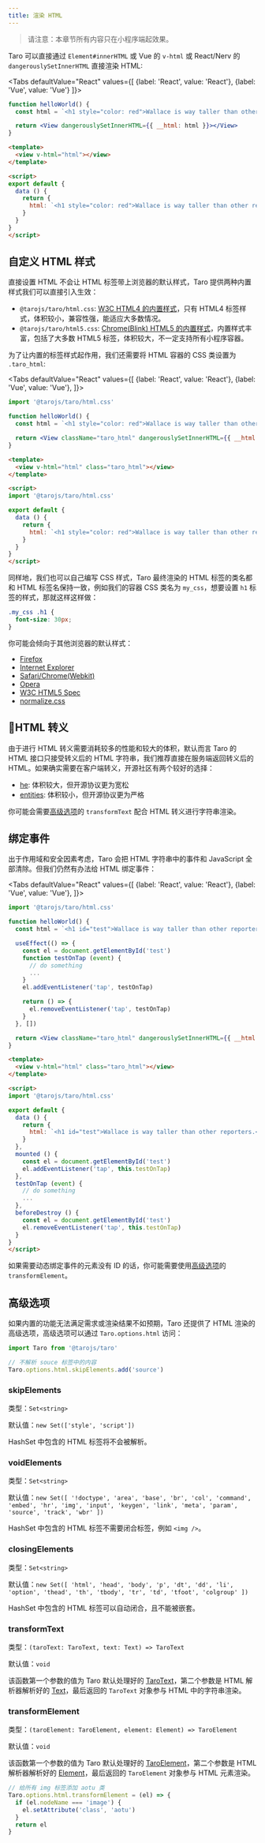 ```yaml
---
title: 渲染 HTML
---
```


> 请注意：本章节所有内容只在小程序端起效果。

Taro 可以直接通过 `Element#innerHTML` 或 Vue 的 `v-html` 或 React/Nerv 的 `dangerouslySetInnerHTML` 直接渲染 HTML:


<Tabs
  defaultValue="React"
  values={[
    {label: 'React', value: 'React'},
    {label: 'Vue', value: 'Vue'}
  ]}>
<TabItem value="React">

```jsx
function helloWorld() {
  const html = `<h1 style="color: red">Wallace is way taller than other reporters.</h1>`

  return <View dangerouslySetInnerHTML={{ __html: html }}></View>
}
```

</TabItem>

<TabItem value="Vue">

```html
<template>
  <view v-html="html"></view>
</template>

<script>
export default {
  data () {
    return {
      html: `<h1 style="color: red">Wallace is way taller than other reporters.</h1>`
    }
  }
}
</script>
```

</TabItem>


</Tabs>



## 自定义 HTML 样式

直接设置 HTML 不会让 HTML 标签带上浏览器的默认样式，Taro 提供两种内置样式我们可以直接引入生效：

* `@tarojs/taro/html.css`: [W3C HTML4 的内置样式](https://www.w3.org/TR/CSS2/sample.html)，只有 HTML4 标签样式，体积较小，兼容性强，能适应大多数情况。
* `@tarojs/taro/html5.css`: [Chrome(Blink) HTML5 的内置样式](https://chromium.googlesource.com/chromium/blink/+/master/Source/core/css/html.css)，内置样式丰富，包括了大多数 HTML5 标签，体积较大，不一定支持所有小程序容器。

为了让内置的标签样式起作用，我们还需要将 HTML 容器的 CSS 类设置为 `.taro_html`:


<Tabs
  defaultValue="React"
  values={[
    {label: 'React', value: 'React'},
    {label: 'Vue', value: 'Vue'},
  ]}>
  <TabItem value="React">

```jsx
import '@tarojs/taro/html.css'

function helloWorld() {
  const html = `<h1 style="color: red">Wallace is way taller than other reporters.</h1>`

  return <View className="taro_html" dangerouslySetInnerHTML={{ __html: html }}></View>
}
```

  </TabItem>

  <TabItem value="Vue">

```html
<template>
  <view v-html="html" class="taro_html"></view>
</template>

<script>
import '@tarojs/taro/html.css'

export default {
  data () {
    return {
      html: `<h1 style="color: red">Wallace is way taller than other reporters.</h1>`
    }
  }
}
</script>
```

  </TabItem>

</Tabs>


同样地，我们也可以自己编写 CSS 样式，Taro 最终渲染的 HTML 标签的类名都和 HTML 标签名保持一致，例如我们的容器 CSS 类名为 `my_css`，想要设置 `h1` 标签的样式，那就这样这样做：

```css
.my_css .h1 {
  font-size: 30px;
}
```

你可能会倾向于其他浏览器的默认样式：

* [Firefox](https://dxr.mozilla.org/mozilla-central/source/layout/style/res/html.css)
* [Internet Explorer](https://web.archive.org/web/20170122223926/https://www.iecss.com/)
* [Safari/Chrome(Webkit)](https://trac.webkit.org/browser/trunk/Source/WebCore/css/html.css)
* [Opera](https://web.archive.org/web/20161031005401/https://www.iecss.com/opera-10.51.css)
* [W3C HTML5 Spec](https://www.w3.org/TR/html5/rendering.html)
* [normalize.css](https://github.com/necolas/normalize.css/blob/master/normalize.css)

## HTML 转义

由于进行 HTML 转义需要消耗较多的性能和较大的体积，默认而言 Taro 的 HTML 接口只接受转义后的 HTML 字符串，我们推荐直接在服务端返回转义后的 HTML。如果确实需要在客户端转义，开源社区有两个较好的选择：

* [he](https://www.npmjs.com/package/he): 体积较大，但开源协议更为宽松
* [entities](https://www.npmjs.com/package/entities): 体积较小，但开源协议更为严格

你可能会需要[高级选项](#高级选项)的 `transformText` 配合 HTML 转义进行字符串渲染。

## 绑定事件

出于作用域和安全因素考虑，Taro 会把 HTML 字符串中的事件和 JavaScript 全部清除。但我们仍然有办法给 HTML 绑定事件：

<Tabs
  defaultValue="React"
  values={[
    {label: 'React', value: 'React'},
    {label: 'Vue', value: 'Vue'},
  ]}>
  <TabItem value="React">

```jsx
import '@tarojs/taro/html.css'

function helloWorld() {
  const html = `<h1 id="test">Wallace is way taller than other reporters.</h1>`

  useEffect(() => {
    const el = document.getElementById('test')
    function testOnTap (event) {
      // do something
      ...
    }
    el.addEventListener('tap', testOnTap)

    return () => {
      el.removeEventListener('tap', testOnTap)
    }
  }, [])

  return <View className="taro_html" dangerouslySetInnerHTML={{ __html: html }}></View>
}
```

  </TabItem>

  <TabItem value="Vue">


```html
<template>
  <view v-html="html" class="taro_html"></view>
</template>

<script>
import '@tarojs/taro/html.css'

export default {
  data () {
    return {
      html: `<h1 id="test">Wallace is way taller than other reporters.</h1>`
    }
  },
  mounted () {
    const el = document.getElementById('test')
    el.addEventListener('tap', this.testOnTap)
  },
  testOnTap (event) {
    // do something
    ...
  },
  beforeDestroy () {
    const el = document.getElementById('test')
    el.removeEventListener('tap', this.testOnTap)
  }
}
</script>
```

  </TabItem>

</Tabs>

<!--END_DOCUSAURUS_CODE_TABS-->

如果需要动态绑定事件的元素没有 ID 的话，你可能需要使用[高级选项](#高级选项)的 `transformElement`。

## 高级选项

如果内置的功能无法满足需求或渲染结果不如预期，Taro 还提供了 HTML 渲染的高级选项，高级选项可以通过 `Taro.options.html` 访问：

```js
import Taro from '@tarojs/taro'

// 不解析 souce 标签中的内容
Taro.options.html.skipElements.add('source')
```

### skipElements

类型：`Set<string>`

默认值：`new Set(['style', 'script'])`

HashSet 中包含的 HTML 标签将不会被解析。


### voidElements

类型：`Set<string>`

默认值：`new Set([
  '!doctype', 'area', 'base', 'br', 'col', 'command',
  'embed', 'hr', 'img', 'input', 'keygen', 'link',
  'meta', 'param', 'source', 'track', 'wbr'
])`

HashSet 中包含的 HTML 标签不需要闭合标签，例如 `<img />`。

### closingElements

类型：`Set<string>`

默认值：`new Set([
  'html', 'head', 'body', 'p', 'dt', 'dd', 'li', 'option',
  'thead', 'th', 'tbody', 'tr', 'td', 'tfoot', 'colgroup'
])`

HashSet 中包含的 HTML 标签可以自动闭合，且不能被嵌套。

### transformText

类型：`(taroText: TaroText, text: Text) => TaroText`

默认值：`void`

该函数第一个参数的值为 Taro 默认处理好的 [TaroText](https://github.com/NervJS/taro/blob/7349f716111accb6a39c72ed0f1e6cbc166fa32b/packages/taro-runtime/src/dom/text.ts#L5)，第二个参数是 HTML 解析器解析好的 [Text](https://github.com/NervJS/taro/blob/7349f716111accb6a39c72ed0f1e6cbc166fa32b/packages/taro-runtime/src/dom/html/parser.ts#L33-L36)，最后返回的 `TaroText` 对象参与 HTML 中的字符串渲染。

### transformElement

类型：`(taroElement: TaroElement, element: Element) => TaroElement`

默认值：`void`

该函数第一个参数的值为 Taro 默认处理好的 [TaroElement](https://github.com/NervJS/taro/blob/7349f716111accb6a39c72ed0f1e6cbc166fa32b/packages/taro-runtime/src/dom/element.ts#L15)，第二个参数是 HTML 解析器解析好的 [Element](https://github.com/NervJS/taro/blob/7349f716111accb6a39c72ed0f1e6cbc166fa32b/packages/taro-runtime/src/dom/html/parser.ts#L38-L43)，最后返回的 `TaroElement` 对象参与 HTML 元素渲染。

```js title="代码示例"
// 给所有 img 标签添加 aotu 类
Taro.options.html.transformElement = (el) => {
  if (el.nodeName === 'image') {
    el.setAttribute('class', 'aotu')
  }
  return el
}
```
